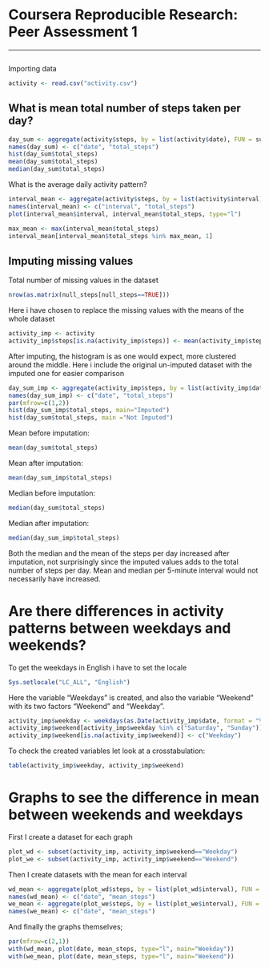 # Coursera Reproducible Research: Peer Assessment 1

---

```r
```



Importing data
```r
activity <- read.csv("activity.csv")
```



## What is mean total number of steps taken per day?
```r
day_sum <- aggregate(activity$steps, by = list(activity$date), FUN = sum, na.rm = TRUE)
names(day_sum) <- c("date", "total_steps")
hist(day_sum$total_steps)
mean(day_sum$total_steps)
median(day_sum$total_steps)
```

What is the average daily activity pattern?
```r
interval_mean <- aggregate(activity$steps, by = list(activity$interval), FUN = mean, na.rm = TRUE)
names(interval_mean) <- c("interval", "total_steps")
plot(interval_mean$interval, interval_mean$total_steps, type="l")

max_mean <- max(interval_mean$total_steps)
interval_mean[interval_mean$total_steps %in% max_mean, 1]
```
	
## Imputing missing values

Total number of missing values in the dataset
```r
nrow(as.matrix(null_steps[null_steps==TRUE]))
```

Here i have chosen to replace the missing values with the means of the whole dataset
```r
activity_imp <- activity
activity_imp$steps[is.na(activity_imp$steps)] <- mean(activity_imp$steps, na.rm=TRUE)
```

After imputing, the histogram is as one would expect, more clustered around the middle. Here i include the original un-imputed dataset
with the imputed one for easier comparison
```r
day_sum_imp <- aggregate(activity_imp$steps, by = list(activity_imp$date), FUN = sum)
names(day_sum_imp) <- c("date", "total_steps")
par(mfrow=c(1,2))
hist(day_sum_imp$total_steps, main="Imputed")
hist(day_sum$total_steps, main ="Not Imputed")
```

Mean before imputation:
```r
mean(day_sum$total_steps)
```

Mean after imputation:
```r
mean(day_sum_imp$total_steps)
```

Median before imputation:
```r
median(day_sum$total_steps)
```

Median after imputation:
```r
median(day_sum_imp$total_steps)
```

Both the median and the mean of the steps per day increased after imputation, not surprisingly since the imputed values adds to the total
number of steps per day. Mean and median per 5-minute interval would not necessarily have increased.


# Are there differences in activity patterns between weekdays and weekends?

To get the weekdays in English i have to set the locale
```r
Sys.setlocale("LC_ALL", "English")
```


Here the variable "Weekdays" is created, and also the variable "Weekend" with its two factors "Weekend" and "Weekday".
```r
activity_imp$weekday <- weekdays(as.Date(activity_imp$date, format = "%Y-%m-%d"))
activity_imp$weekend[activity_imp$weekday %in% c("Saturday", "Sunday")] <- c("Weekend")
activity_imp$weekend[is.na(activity_imp$weekend)] <- c("Weekday")
```

To check the created variables let look at a crosstabulation:
```r
table(activity_imp$weekday, activity_imp$weekend)
```

# Graphs to see the difference in mean between weekends and weekdays

First I create a dataset for each graph
```r
plot_wd <- subset(activity_imp, activity_imp$weekend=="Weekday")
plot_we <- subset(activity_imp, activity_imp$weekend=="Weekend")
```

Then I create datasets with the mean for each interval
```r
wd_mean <- aggregate(plot_wd$steps, by = list(plot_wd$interval), FUN = mean)
names(wd_mean) <- c("date", "mean_steps")
we_mean <- aggregate(plot_we$steps, by = list(plot_we$interval), FUN = mean)
names(we_mean) <- c("date", "mean_steps")
```

And finally the graphs themselves;
```r
par(mfrow=c(2,1))
with(wd_mean, plot(date, mean_steps, type="l", main="Weekday"))
with(we_mean, plot(date, mean_steps, type="l", main="Weekend"))
```
